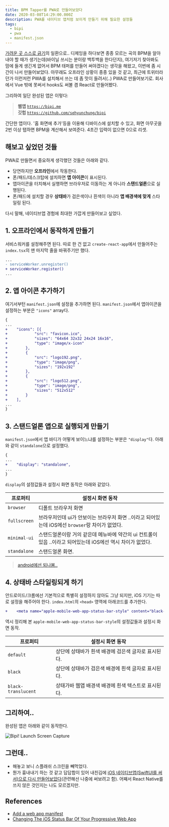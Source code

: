 ```yaml
---
title: BPM Tapper를 PWA로 만들어보았다
date: 2020-03-08T14:29:00.000Z
description: PWA를 네이티브 앱처럼 보이게 만들기 위해 필요한 설정들
tags:
  - bipi
  - pwa
  - manifest.json
---
```

[가려운 곳 스스로 긁기](https://sehyunchung.dev/2019-08-10-%EB%B2%8C%EC%8D%A8-1%EB%85%84/#%EA%B0%80%EB%A0%A4%EC%9A%B4-%EA%B3%B3%EC%9D%84-%EC%8A%A4%EC%8A%A4%EB%A1%9C-%EA%B8%81%EC%96%B4%EB%9D%BC)의 일환으로.. 디제잉을 하다보면 종종 모르는 곡의 BPM을 알아내야 할 때가 생기는데(바이닐 쓰시는 분이랑 백투백을 한다던지), 여기저기 찾아봐도 맘에 들게 생긴게 없어서 BPM 태퍼를 만들어 써야겠다는 생각을 해왔고, 이번에 좀 시간이 나서 만들어보았다. 아무래도 오프라인 상황이 종종 있을 것 같고, 최근에 트위터라던가 이런저런 PWA를 설치해서 쓰는 데 좀 맛이 들려서(..) PWA로 만들어보기로. 회사에서 Vue 밖에 못써서 hooks도 써볼 겸 React로 만들어봤다.

그리하여 일단 완성된 앱은 이렇다:

> **웹앱** [`https://bipi.me`](https://bipi.me)  
> **깃헙** [`https://github.com/sehyunchung/bipi`](https://github.com/sehyunchung/bipi)

간단한 앱이다. '홈 화면에 추가'등을 이용해 디바이스에 설치할 수 있고, 화면 아무곳을 2번 이상 탭하면 BPM을 계산해서 보여준다. 4초간 입력이 없으면 0으로 리셋.

## 해보고 싶었던 것들

PWA로 만들면서 중요하게 생각했던 것들은 아래와 같다.

* 당연하지만 **오프라인**에서 작동한다.
* 폰/패드/데스크탑에 설치하면 **앱 아이콘**이 표시된다.
* 앱아이콘을 터치해서 실행하면 브라우저로 이동하는 게 아니라 **스탠드얼론**으로 실행된다.
* 폰/패드에 설치할 경우 **상태바**가 검은색이나 흰색이 아니라 **앱 배경색에 맞게** 스타일링 된다.

다시 말해, 네이티브앱 경험에 최대한 가깝게 만들어보고 싶었다.

## 1. 오프라인에서 동작하게 만들기

서비스워커를 설정해주면 된다. 따로 한 건 없고 `create-react-app`에서 만들어주는 `index.tsx`의 맨 마지막 줄을 바꿔주기만 했다.

```diff
...
- serviceWorker.unregister()
+ serviceWorker.register()
...
```

## 2. 앱 아이콘 추가하기

여기서부턴 `manifest.json`에 설정을 추가하면 된다. `manifest.json`에서 앱아이콘을 설정하는 부분은 `"icons"` array다.

```diff
{
...
+    "icons": [{
+            "src": "favicon.ico",
+            "sizes": "64x64 32x32 24x24 16x16",
+            "type": "image/x-icon"
+        },
+        {
+            "src": "logo192.png",
+            "type": "image/png",
+            "sizes": "192x192"
+        },
+        {
+            "src": "logo512.png",
+            "type": "image/png",
+            "sizes": "512x512"
+        }
+    ],
...
}
```

## 3. 스탠드얼론 앱으로 실행되게 만들기

`manifest.json`에서 앱 바디가 어떻게 보이느냐를 설정하는 부분은 `"display"`다. 아래와 같이 `standalone`으로 설정했다.

```diff
{
...
+    "display": "standalone",
...
}
```

`display`의 설정값들과 설정시 화면 동작은 아래와 같았다.

| 프로퍼티         | 설정시 화면 동작                                                        |
| ------------ | ---------------------------------------------------------------- |
| `browser`    | 디폴트 브라우저 화면                                                      |
| `fullscreen` | 브라우저인데 ui가 안보이는 브라우저 화면 ..이라고 되어있는데 iOS에선 `browser`랑 차이가 없었다.    |
| `minimal-ui` | 스탠드얼론이랑 거의 같은데 메뉴바에 약간의 ui 컨트롤이 있음 ..이라고 되어있는데 iOS에선 역시 차이가 없었다. |
| `standalone` | 스탠드얼론 화면.                                                        |

> [android에선 되나봄..](https://superpwa.com/doc/web-app-manifest-display-modes/https://superpwa.com/doc/web-app-manifest-display-modes/)

## 4. 상태바 스타일링되게 하기

안드로이드/크롬에선 기본적으로 특별히 설정하지 않아도 그냥 되지만, iOS 기기는 따로 설정을 해주어야 한다. `index.html`의 `<head>` 영역에 아래코드를 추가한다.

```diff
+    <meta name="apple-mobile-web-app-status-bar-style" content="black-translucent" />
```

역시 정리해 본 `apple-mobile-web-app-status-bar-style`의 설정값들과 설정시 화면 동작.

| 프로퍼티                | 설정시 화면 동작                     |
| ------------------- | ----------------------------- |
| `default`           | 상단에 상태바가 흰색 배경에 검은색 글자로 표시된다. |
| `black`             | 상단에 상태바가 검은색 배경에 흰색 글자로 표시된다. |
| `black-translucent` | 상태가바 웹앱 배경색 배경에 흰색 텍스트로 표시된다. |

## 그리하여..

완성된 앱은 아래와 같이 동작한다.

![Bipi! Launch Screen Capture](/img/ezgif-1-d63fe090e544.gif)

## 그런데..

* 해놓고 보니 스플래쉬 스크린을 빼먹었다.
* 뭔가 흉내내기 하는 것 같고 답답합이 있어 내친김에 [iOS 네이티브앱(SwiftUI를 써서)으로 다시 만들어보았다](https://github.com/sehyunchung/bipi/tree/ios/Bipi!)(관련해선 나중에 써보려고 함). 어째서 React Native를 쓰지 않은 것인지는 나도 모르겠지만.

## References

* [Add a web app manifest](https://web.dev/add-manifest/)
* [Changing The iOS Status Bar Of Your Progressive Web App](https://medium.com/appscope/changing-the-ios-status-bar-of-your-progressive-web-app-9fc8fbe8e6ab)
